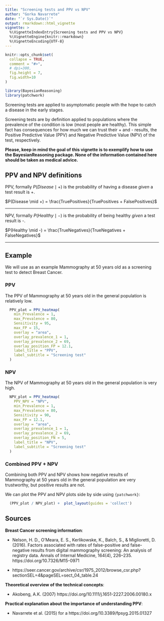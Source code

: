 ```yaml
---
title: "Screening tests and PPV vs NPV"
author: "Gorka Navarrete"
date: "`r Sys.Date()`"
output: rmarkdown::html_vignette
vignette: >
  %\VignetteIndexEntry{Screening tests and PPV vs NPV}
  %\VignetteEngine{knitr::rmarkdown}
  %\VignetteEncoding{UTF-8}
---
```


```r
knitr::opts_chunk$set(
  collapse = TRUE,
  comment = "#>",
  # dpi=300,
  fig.height = 7,
  fig.width=10
)
```

```r
library(BayesianReasoning)
library(patchwork)
```


Screening tests are applied to asymptomatic people with the hope to catch a disease in the early stages. 

Screening tests are by definition applied to populations where the prevalence of the condition is low (most people are healthy). This simple fact has consequences for how much we can trust their + and - results, the Positive Predictive Value (PPV) and Negative Predictive Value (NPV) of the test,  respectively. 

**Please, keep in mind the goal of this vignette is to exemplify how to use the BayesianReasoning package. None of the information contained here should be taken as medical advice.**


## PPV and NPV definitions


PPV, formally $P(Disease \mid +)$ is the probability of having a disease *given* a test result is +. 


$P(Disease \mid +) = \frac{TruePositives}{TruePositives + FalsePositives}$  

---  

NPV, formally $P(Healthy \mid -)$ is the probability of being healthy *given* a test result is -.   


$P(Healthy \mid -) = \frac{TrueNegatives}{TrueNegatives + FalseNegatives}$

---  



## Example

We will use as an example Mammography at 50 years old as a screening test to detect Breast Cancer.  


### PPV

The PPV of Mammography at 50 years old in the general population is relatively low.  

```r

  PPV_plot = PPV_heatmap(
    min_Prevalence = 1,
    max_Prevalence = 80,
    Sensitivity = 95,
    max_FP = 15,
    overlay = "area",
    overlay_prevalence_1 = 1,
    overlay_prevalence_2 = 69,
    overlay_position_FP = 12.1,
    label_title = "PPV",
    label_subtitle = "Screening test"
  )

```

### NPV

The NPV of Mammography at 50 years old in the general population is very high.  

```r

  NPV_plot = PPV_heatmap(
    PPV_NPV = "NPV",
    min_Prevalence = 1,
    max_Prevalence = 80,
    Sensitivity = 90,
    max_FP = 12.1,
    overlay = "area",
    overlay_prevalence_1 = 1,
    overlay_prevalence_2 = 69,
    overlay_position_FN = 5,
    label_title = "NPV",
    label_subtitle = "Screening test"
  )

```

### Combined PPV + NPV 

Combining both PPV and NPV shows how negative results of Mammography at 50 years old in the general population are very trustworthy, but positive results are not.  


We can plot the PPV and NPV plots side by side using `{patchwork}`:

```r

  (PPV_plot / NPV_plot) +  plot_layout(guides = 'collect')

```


## Sources

**Breast Cancer screening information**:  

* Nelson, H. D., O’Meara, E. S., Kerlikowske, K., Balch, S., & Miglioretti, D. (2016). Factors associated with rates of false-positive and false-negative results from digital mammography screening: An analysis of registry data. Annals of Internal Medicine, 164(4), 226–235. https://doi.org/10.7326/M15-0971  

* https://seer.cancer.gov/archive/csr/1975_2012/browse_csr.php?sectionSEL=4&pageSEL=sect_04_table.24  


**Theoretical overview of the technical concepts**:  

* Akobeng, A.K. (2007)  https://doi.org/10.1111/j.1651-2227.2006.00180.x  


**Practical explanation about the importance of understanding PPV**:

* Navarrete et al. (2015) for a  https://doi.org/10.3389/fpsyg.2015.01327  
